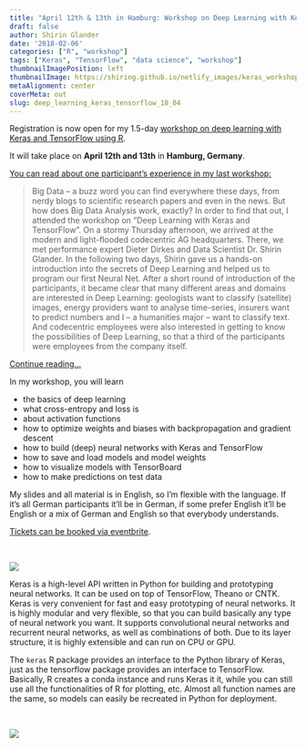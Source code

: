 ```yaml
---
title: "April 12th & 13th in Hamburg: Workshop on Deep Learning with Keras and TensorFlow in R"
draft: false
author: Shirin Glander
date: '2018-02-06'
categories: ["R", "workshop"]
tags: ["Keras", "TensorFlow", "data science", "workshop"]
thumbnailImagePosition: left
thumbnailImage: https://shiring.github.io/netlify_images/keras_workshop_april18.png
metaAlignment: center
coverMeta: out
slug: deep_learning_keras_tensorflow_18_04
---
```


Registration is now open for my 1.5-day [workshop on deep learning with Keras and TensorFlow using R](https://www.eventbrite.de/e/workshop-deep-learning-mit-keras-und-tensorflow-tickets-42710095044?utm-medium=discovery&utm-campaign=social&utm-content=attendeeshare&aff=escb&utm-source=cp&utm-term=listing).

It will take place on **April 12th and 13th** in **Hamburg, Germany**.

[You can read about one participant's experience in my last workshop:](https://blog.codecentric.de/en/2018/02/deep-learning-workshop-bei-der-codecentric-ag-solingen/)

> Big Data – a buzz word you can find everywhere these days, from nerdy blogs to scientific research papers and even in the news. But how does Big Data Analysis work, exactly? In order to find that out, I attended the workshop on “Deep Learning with Keras and TensorFlow”.
On a stormy Thursday afternoon, we arrived at the modern and light-flooded codecentric AG headquarters. There, we met performance expert Dieter Dirkes and Data Scientist Dr. Shirin Glander. In the following two days, Shirin gave us a hands-on introduction into the secrets of Deep Learning and helped us to program our first Neural Net. After a short round of introduction of the participants, it became clear that many different areas and domains are interested in Deep Learning: geologists want to classify (satellite) images, energy providers want to analyse time-series, insurers want to predict numbers and I – a humanities major – want to classify text. And codecentric employees were also interested in getting to know the possibilities of Deep Learning, so that a third of the participants were employees from the company itself. 

[Continue reading...](https://blog.codecentric.de/en/2018/02/deep-learning-workshop-bei-der-codecentric-ag-solingen/)

In my workshop, you will learn

- the basics of deep learning
- what cross-entropy and loss is
- about activation functions
- how to optimize weights and biases with backpropagation and gradient descent
- how to build (deep) neural networks with Keras and TensorFlow
- how to save and load models and model weights
- how to visualize models with TensorBoard
- how to make predictions on test data

My slides and all material is in English, so I'm flexible with the language. If it's all German participants it'll be in German, if some prefer English it'll be English or a mix of German and English so that everybody understands. 

[Tickets can be booked via eventbrite](https://www.eventbrite.de/e/workshop-deep-learning-mit-keras-und-tensorflow-tickets-42710095044?utm-medium=discovery&utm-campaign=social&utm-content=attendeeshare&aff=escb&utm-source=cp&utm-term=listing).

<br>

![](https://shiring.github.io/netlify_images/keras_workshop_april18.png)

Keras is a high-level API written in Python for building and prototyping neural networks. It can be used on top of TensorFlow, Theano or CNTK. Keras is very convenient for fast and easy prototyping of neural networks. It is highly modular and very flexible, so that you can build basically any type of neural network you want. It supports convolutional neural networks and recurrent neural networks, as well as combinations of both. Due to its layer structure, it is highly extensible and can run on CPU or GPU.

The `keras` R package provides an interface to the Python library of Keras, just as the tensorflow package provides an interface to TensorFlow. Basically, R creates a conda instance and runs Keras it it, while you can still use all the functionalities of R for plotting, etc. Almost all function names are the same, so models can easily be recreated in Python for deployment.

<br>

![](https://blog.keras.io/img/keras-tensorflow-logo.jpg)
